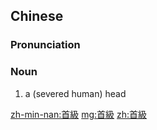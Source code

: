 {{also|首级}}
==Chinese==
{{zh-forms|s=首级}}

===Pronunciation===
{{zh-pron
|m=shǒují
|c=sau2 kap1
|mn=qz,xm,zz:siú-kip/qz:siú-khip
|cat=n
}}

===Noun===
{{zh-noun}}

# {{lb|zh|archaic}} a (severed human) head

[[zh-min-nan:首級]]
[[mg:首級]]
[[zh:首級]]